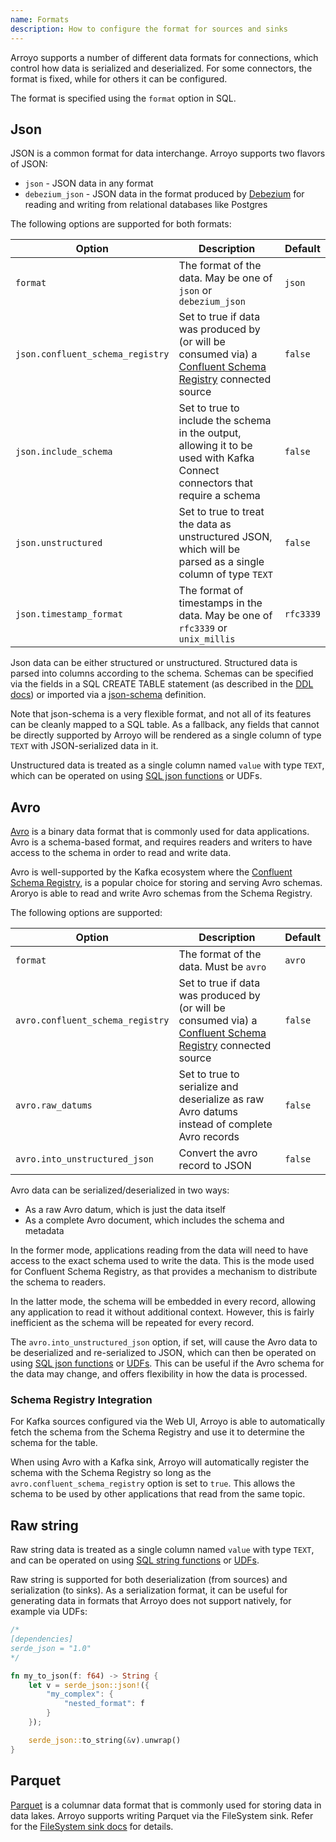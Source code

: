 ```yaml
---
name: Formats
description: How to configure the format for sources and sinks
---
```


Arroyo supports a number of different data formats for connections, which
control how data is serialized and deserialized. For some connectors, the format
is fixed, while for others it can be configured.

The format is specified using the `format` option in SQL.

## Json

JSON is a common format for data interchange. Arroyo supports two flavors of JSON:

* `json` - JSON data in any format
* `debezium_json` - JSON data in the format produced by
  [Debezium](https://debezium.io/) for reading and writing from relational databases like Postgres

The following options are supported for both formats:

| Option | Description | Default |
| ------ | ----------- | ------- |
| `format` | The format of the data. May be one of `json` or `debezium_json` | `json` |
| `json.confluent_schema_registry` | Set to true if data was produced by (or will be consumed via) a [Confluent Schema Registry](https://docs.confluent.io/platform/current/schema-registry/index.html) connected source | `false` |
| `json.include_schema` | Set to true to include the schema in the output, allowing it to be used with Kafka Connect connectors that require a schema | `false` |
| `json.unstructured` | Set to true to treat the data as unstructured JSON, which will be parsed as a single column of type `TEXT` | `false` |
| `json.timestamp_format` | The format of timestamps in the data. May be one of `rfc3339` or `unix_millis` | `rfc3339` |

Json data can be either structured or unstructured. Structured data is parsed
into columns according to the schema. Schemas can be specified via the fields in
a SQL CREATE TABLE statement (as described in the [DDL docs](/sql/ddl)) or
imported via a [json-schema](https://json-schema.org/) definition.

Note that json-schema is a very flexible format, and not all of its features can
be cleanly mapped to a SQL table. As a fallback, any fields that cannot be
directly supported by Arroyo will be rendered as a single column of type `TEXT`
with JSON-serialized data in it.

Unstructured data is treated as a single column named `value` with type `TEXT`, which can be operated on using
[SQL json functions](/sql/scalar-functions#json-functions) or UDFs.

## Avro

[Avro](https://avro.apache.org/) is a binary data format that is commonly used for
data applications. Avro is a schema-based format, and requires readers and writers to
have access to the schema in order to read and write data.

Avro is well-supported by the Kafka ecosystem where the
[Confluent Schema Registry](https://docs.confluent.io/platform/current/schema-registry/index.html),
is a popular choice for storing and serving Avro schemas. Aroryo is able to read and write
Avro schemas from the Schema Registry.

The following options are supported:

| Option | Description | Default |
| ------ | ----------- | ------- |
| `format` | The format of the data. Must be `avro` | `avro` |
| `avro.confluent_schema_registry` | Set to true if data was produced by (or will be consumed via) a [Confluent Schema Registry](https://docs.confluent.io/platform/current/schema-registry/index.html) connected source | `false` |
| `avro.raw_datums` | Set to true to serialize and deserialize as raw Avro datums instead of complete Avro records | `false` |
| `avro.into_unstructured_json` | Convert the avro record to JSON | `false` |

Avro data can be serialized/deserialized in two ways:

* As a raw Avro datum, which is just the data itself
* As a complete Avro document, which includes the schema and metadata

In the former mode, applications reading from the data will need to have access to the exact schema
used to write the data. This is the mode used for Confluent Schema Registry, as that provides a mechanism
to distribute the schema to readers.

In the latter mode, the schema will be embedded in every record, allowing any application to read it
without additional context. However, this is fairly inefficient as the schema will be repeated for every
record.

The `avro.into_unstructured_json` option, if set, will cause the Avro data to be deserialized and re-serialized
to JSON, which can then be operated on using [SQL json functions](/sql/scalar-functions#json-functions) or [UDFs](/sql/udfs).
This can be useful if the Avro schema for the data may change, and offers flexibility in how the data is
processed.

### Schema Registry Integration

For Kafka sources configured via the Web UI, Arroyo is able to automatically fetch the schema from the Schema Registry
and use it to determine the schema for the table.

When using Avro with a Kafka sink, Arroyo will automatically register the schema with the Schema Registry so
long as the `avro.confluent_schema_registry` option is set to `true`. This allows the schema to be used by
other applications that read from the same topic.

## Raw string

Raw string data is treated as a single column named `value` with type `TEXT`,
and can be operated on using
[SQL string functions](/sql/scalar-functions#string-functions) or [UDFs](/sql/udfs).

Raw string is supported for both deserialization (from sources) and serialization
(to sinks). As a serialization format, it can be useful for generating data in formats
that Arroyo does not support natively, for example via UDFs:

```rust
/*
[dependencies]
serde_json = "1.0"
*/

fn my_to_json(f: f64) -> String {
    let v = serde_json::json!({
        "my_complex": {
            "nested_format": f
        }
    });

    serde_json::to_string(&v).unwrap()
}
```

## Parquet

[Parquet](https://parquet.apache.org/) is a columnar data format that is commonly
used for storing data in data lakes. Arroyo supports writing Parquet via the FileSystem
sink. Refer for the [FileSystem sink docs](/connectors/filesystem) for details.
